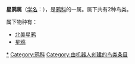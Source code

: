 {{Automatic taxobox
| name = 星鸦属
| image = Clark's Nutcracker - Nucifraga columbiana.jpg
| image_caption = ''Nucifraga columbiana''
| taxon = Nucifraga
| authority = [[马蒂兰·雅克·布里松|Brisson]], 1760
| subdivision_ranks = [[物种|种]]
| subdivision = 见正文
}}

'''星鸦属'''（[[学名|学名]]：{{lang|la|''Nucifraga''}}），是[[鸦科|鸦科]]的一属。属下共有2种鸟类。

属下物种有：
* [[北美星鸦|北美星鸦]] {{lang|la|''Nucifraga columbiana''}}
* [[星鸦|星鸦]] {{lang|la|''Nucifraga caryocatactes''}}
{{Taxonbar|from=Q1951909}}

[[Category:星鸦属|*]]
[[Category:鸦科|Category:鸦科]]
[[Category:由机器人创建的鸟类条目|Category:由机器人创建的鸟类条目]]